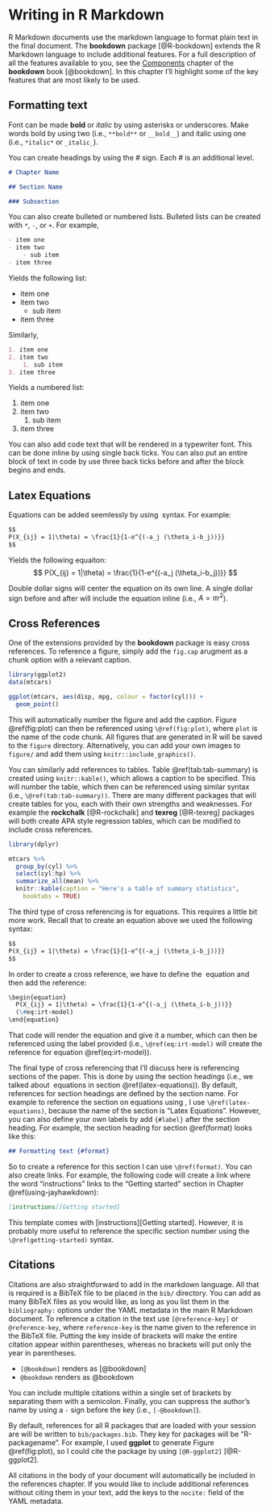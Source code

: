 # Writing in R Markdown

R Markdown documents use the markdown language to format plain text in the final document. The **bookdown** package [@R-bookdown] extends the R Markdown language to include additional features. For a full description of all the features available to you, see the [Components](https://bookdown.org/yihui/bookdown/components.html) chapter of the **bookdown** book [@bookdown]. In this chapter I'll highlight some of the key features that are most likely to be used.

## Formatting text {#format}

Font can be made **bold** or *italic* by using asterisks or underscores. Make words bold by using two (i.e., `**bold**` or `__bold__`) and italic using one (i.e., `*italic*` or `_italic_`).

You can create headings by using the # sign. Each # is an additional level.

```markdown
# Chapter Name

## Section Name

### Subsection
```

You can also create bulleted or numbered lists. Bulleted lists can be created with `*`, `-`, or `+`. For example,

```markdown
- item one
- item two
    - sub item
- item three
```

Yields the following list:

- item one
- item two
    - sub item
- item three

Similarly, 

```markdown
1. item one
2. item two
    1. sub item
3. item three
```

Yields a numbered list:

1. item one
2. item two
    1. sub item
3. item three

You can also add code text that will be rendered in a typewriter font. This can be done inline by using single back ticks. You can also put an entire block of text in code by use three back ticks before and after the block begins and ends.

## Latex Equations

Equations can be added seemlessly by using \LaTeX\ syntax. For example:

```markdown
$$
P(X_{ij} = 1|\theta) = \frac{1}{1-e^{(-a_j (\theta_i-b_j))}}
$$
```

Yields the following equaiton:
$$
P(X_{ij} = 1|\theta) = \frac{1}{1-e^{(-a_j (\theta_i-b_j))}}
$$

Double dollar signs will center the equation on its own line. A single dollar sign before and after will include the equation inline (i.e., $A = \pi r^2$).

## Cross References

One of the extensions provided by the **bookdown** package is easy cross references. To reference a figure, simply add the `fig.cap` arugment as a chunk option with a relevant caption. 

```r
library(ggplot2)
data(mtcars)

ggplot(mtcars, aes(disp, mpg, colour = factor(cyl))) + 
  geom_point()
```

This will automatically number the figure and add the caption. Figure \@ref(fig:plot) can then be referenced using `\@ref(fig:plot)`, where `plot` is the name of the code chunk. All figures that are generated in R will be saved to the `figure` directory. Alternatively, you can add your own images to `figure/` and add them using `knitr::include_graphics()`.

You can similarly add references to tables. Table \@ref(tab:tab-summary) is created using `knitr::kable()`, which allows a caption to be specified. This will number the table, which then can be referenced using similar syntax (i.e., `\@ref(tab:tab-summary))`. There are many different packages that will create tables for you, each with their own strengths and weaknesses. For example the **rockchalk** [@R-rockchalk] and **texreg** [@R-texreg] packages will both create APA style regression tables, which can be modified to include cross references.

```r
library(dplyr)

mtcars %>%
  group_by(cyl) %>%
  select(cyl:hp) %>%
  summarize_all(mean) %>%
  knitr::kable(caption = "Here's a table of summary statistics",
    booktabs = TRUE)
```

The third type of cross referencing is for equations. This requires a little bit more work. Recall that to create an equation above we used the following syntax:

```markdown
$$
P(X_{ij} = 1|\theta) = \frac{1}{1-e^{(-a_j (\theta_i-b_j))}}
$$
```

In order to create a cross reference, we have to define the \LaTeX\ equation and then add the reference:

```markdown
\begin{equation}
  P(X_{ij} = 1|\theta) = \frac{1}{1-e^{(-a_j (\theta_i-b_j))}}
  (\#eq:irt-model)
\end{equation}
```

\begin{equation}
  P(X_{ij} = 1|\theta) = \frac{1}{1-e^{(-a_j (\theta_i-b_j))}}
  (\#eq:irt-model)
\end{equation}

That code will render the equation and give it a number, which can then be referenced using the label provided (i.e., `\@ref(eq:irt-model)` will create the reference for equation \@ref(eq:irt-model)).

The final type of cross referencing that I'll discuss here is referencing sections of the paper. This is done by using the section headings (i.e., we talked about \LaTeX\ equations in section \@ref(latex-equations)). By default, references for section headings are defined by the section name. For example to reference the section on equations using \LaTeX, I use `\@ref(latex-equations)`, because the name of the section is "Latex Equations". However, you can also define your own labels by add `{#label}` after the section heading. For example, the section heading for section \@ref(format) looks like this:

```markdown
## Formatting text {#format}
```

So to create a reference for this section I can use `\@ref(format)`. You can also create links. For example, the following code will create a link where the word "instructions" links to the "Getting started" section in Chapter \@ref(using-jayhawkdown):

```markdown
[instructions][Getting started]
```

This template comes with [instructions][Getting started]. However, it is probably more useful to reference the specific section number using the `\@ref(getting-started)` syntax.

## Citations

Citations are also straightforward to add in the markdown language. All that is required is a BibTeX file to be placed in the `bib/` directory. You can add as many BibTeX files as you would like, as long as you list them in the `bibliography:` options under the YAML metadata in the main R Markdown document. To reference a citation in the text use `[@reference-key]` or `@reference-key`, where `reference-key` is the name given to the reference in the BibTeX file. Putting the key inside of brackets will make the entire citation appear within parentheses, whereas no brackets will put only the year in parentheses.

* `[@bookdown]` renders as [@bookdown]
* `@bookdown` renders as @bookdown

You can include multiple citations within a single set of brackets by separating them with a semicolon. Finally, you can suppress the author's name by using a `-` sign before the key (i.e., `[-@bookdown]`).

By default, references for all R packages that are loaded with your session are will be written to `bib/packages.bib`. They key for packages will be "R-packagename". For example, I used **ggplot** to generate Figure \@ref(fig:plot), so I could cite the package by using `[@R-ggplot2]` [@R-ggplot2].

All citations in the body of your document will automatically be included in the references chapter. If you would like to include additional references without citing them in your text, add the keys to the `nocite:` field of the YAML metadata.
